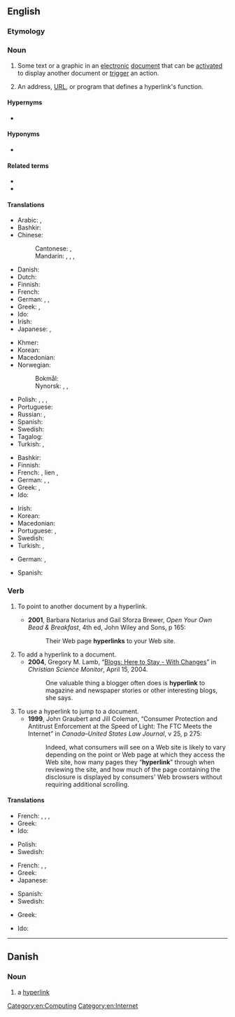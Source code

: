 {{also|Hyperlink}}
==English==
{{wikipedia}}

===Etymology===
{{prefix|hyper|link|lang=en}}

===Noun===
{{en-noun}}

# Some text or a graphic in an [[electronic]] [[document]] that can be [[activate]]d to display another document or [[trigger]] an action.
#: {{ux|en|Click the '''hyperlink''' to go to the next page.}}
# An address, [[URL]], or program that defines a hyperlink's function.
#: {{ux|en|Copy the '''hyperlink''' and paste it into an email.}}

====Hypernyms====
* {{l|en|link}}

====Hyponyms====
* {{l|en|backlink}}

====Related terms====
* {{l|en|hypertext}}
* {{l|en|linkify}}

====Translations====
{{trans-top|link from one electronic document to another}}
* Arabic: {{t|ar|اِرْتِبَاط تَشَعُّبِيّ|m}}, {{t|ar|هَايْبَرْلِينْك|m|tr=haybarlīnk}}
* Bashkir: {{t|ba|һылтанма|sc=Cyrl}}
* Chinese:
*: Cantonese: {{t|yue|超連結}}, {{t|yue|超连结|tr=ciu1 lin4 git3}}
*: Mandarin: {{t+|cmn|超鏈接|sc=Hani}}, {{t+|cmn|超链接|tr=chāoliànjiē|sc=Hani}}, {{t+|cmn|超連結|sc=Hani}}, {{t+|cmn|超连结|tr=chāoliánjié|sc=Hani}}
* Danish: {{t|da|hyperlink|n}}
* Dutch: {{t+|nl|hyperlink|m}}
* Finnish: {{t+|fi|hyperlinkki}}
* French: {{t+|fr|hyperlien|m}}
* German: {{t+|de|Hyperlink|m}}, {{t|de|Hypertextlink|m}}, {{t+|de|Querverweis|m}}
* Greek: {{t|el|υπερσύνδεσμος|m}}, {{t|el|υπερζεύξη|f}}
* Ido: {{t|io|hiperligilo}}
* Irish: {{t|ga|hipearnasc|m}}
* Japanese: {{t|ja|超連結子|tr=きょうれんけつし, kyōrenketsushi}}, {{t+|ja|ハイパーリンク|tr=haipārinku}}
{{trans-mid}}
* Khmer: {{t+|km|តំណភ្ជាប់|tr=tom-nor-phorb|sc=Khmr}}
* Korean: {{t|ko|하이퍼링크|sc=Hang}}
* Macedonian: {{t+|mk|хиперврска|f}}
* Norwegian:
*: Bokmål: {{t|nb|hyperlenke|m|f}}
*: Nynorsk: {{t|nn|hyperkopling|f}}, {{t|nn|hyperlenke|f}}, {{t|nn|hyperlenkje|f}}
* Polish: {{t+|pl|link|m}}, {{t|pl|łącze|n}}, {{t|pl|hiperłącze|n}}, {{t|pl|odnośnik|m}}
* Portuguese: {{t+|pt|hiperlink|m}}
* Russian: {{t+|ru|гиперссы́лка|f}}, {{t|ru|гиперли́нк|m}}
* Spanish: {{t+|es|hiperenlace|m}}
* Swedish: {{t+|sv|hyperlänk|c}}
* Tagalog: {{t|tl|kawingan}}
* Turkish: {{t|tr|hiper bağ}}, {{t|tr|üst bağ}}
{{trans-bottom}}

{{trans-top|area on a Web page}}
* Bashkir: {{t|ba|һылтанма|sc=Cyrl}}
* Finnish: {{t+|fi|hyperlinkki}}
* French: {{t+|fr|lien|m}}, lien {{t+|fr|hypertexte}}, {{t+|fr|hyperlien|m}}
* German: {{t+|de|Hyperlink|m}}, {{t|de|Hypertextlink|m}}, {{t+|de|Querverweis|m}}
* Greek: {{t|el|υπερσύνδεσμος|m}}, {{t|el|υπερζεύξη|f}}
* Ido: {{t|io|hiperligilo}}
{{trans-mid}}
* Irish: {{t|ga|hipearnasc|m}}
* Korean: {{t|ko|하이퍼링크|sc=Hang}}
* Macedonian: {{t+|mk|хиперврска|f}}
* Portuguese: {{t+|pt|hiperligação|f}}, {{t+|pt|hiperlink|m}}
* Swedish: {{t+|sv|hyperlänk|c}}
* Turkish: {{t|tr|hiper bağ}}, {{t|tr|üst bağ}}
{{trans-bottom}}

{{checktrans-top}}
* German: {{t-check|de|Hypertext-Link|m}}, {{t-check|de|Hyperlink|m}}
{{trans-mid}}
* Spanish: {{t+check|es|hipervínculo|m}}
{{trans-bottom}}

===Verb===
{{en-verb}}

# {{lb|en|of a hypertext document}} To point to another document by a hyperlink.
#* '''2001''', Barbara Notarius and Gail Sforza Brewer, ''Open Your Own Bead & Breakfast'', 4th ed, John Wiley and Sons, p 165:
#*: Their Web page '''hyperlinks''' to your Web site.
# To add a hyperlink to a document.
#* '''2004''', Gregory M. Lamb, “[http://www.csmonitor.com/2004/0415/p14s02-stin.html Blogs: Here to Stay - With Changes]” in ''Christian Science Monitor'', April 15, 2004.
#*: One valuable thing a blogger often does is '''hyperlink''' to magazine and newspaper stories or other interesting blogs, she says.
# To use a hyperlink to jump to a document.
#* '''1999''', John Graubert and Jill Coleman, “Consumer Protection and Antitrust Enforcement at the Speed of Light: The FTC Meets the Internet” in ''Canada–United States Law Journal'', v 25, p 275:
#*: Indeed, what consumers will see on a Web site is likely to vary depending on the point or Web page at which they access the Web site, how many pages they “'''hyperlink'''” through when reviewing the site, and how much of the page containing the disclosure is displayed by consumers' Web browsers without requiring additional scrolling.

====Translations====
{{trans-top|to point to another document by a hyperlink}}
* French: {{t+check|fr|lier|alt=être lié (à)}}, {{t+check|fr|pointer|alt=pointer (sur)}}, {{t-check|fr|[[contenir]] [[un]] [[lien]] ([[vers]])|m}}, {{t+check|fr|hyperlier|alt=être hyperlié (à)}}<!-- not sure how to hyperlink this... -->
* Greek: {{t|el|υπερσυνδέω}}
* Ido: {{t|io|hiperligilar}}
{{trans-mid}}
* Polish: {{t|pl|linkować}}
* Swedish: {{t+|sv|länka}}
{{trans-bottom}}

{{trans-top|to add a hyperlink to a document}}
* French: {{t+check|fr|lier|alt=lier (à)}}, {{t-check|fr|[[ajouter]] [[un]] [[lien]] ([[vers]])}}, {{t+check|fr|hyperlier|alt=hyperlier (à)}}<!-- not sure how to hyperlink this... -->
* Greek: {{t|el|υπερσυνδέω}}
* Japanese: {{t+|ja|ハイパーリンク|tr=haipārinku}}
{{trans-mid}}
* Spanish: {{t|es|hipervincular}}
* Swedish: {{t+|sv|länka}}
{{trans-bottom}}

{{trans-top|to use a hyperlink to jump to a document}}
* Greek: {{t|el|υπερσυνδέομαι}}
{{trans-mid}}
* Ido: {{t|io|hiperligilar}}
{{trans-bottom}}

[[Category:en:Computing]]
[[Category:en:Internet]]

----

==Danish==
{{wikipedia|lang=da}}

===Noun===
{{head|da|noun|g=n|definite singular|hyperlinket|indefinite plural|hyperlinks|or|hyperlink|definite plural|hyperlinkene}}

# {{lb|da|computing|Internet}} a [[hyperlink#English|hyperlink]]